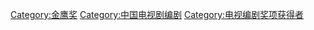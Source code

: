 [[Category:金鹰奖|Category:金鹰奖]]
[[Category:中国电视剧编剧|Category:中国电视剧编剧]]
[[Category:电视编剧奖项获得者|Category:电视编剧奖项获得者]]